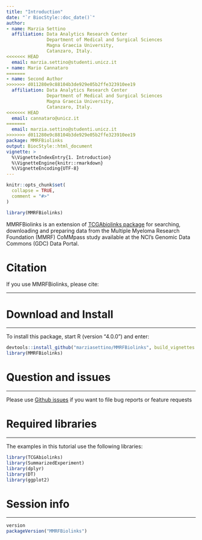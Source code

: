 ```yaml
---
title: "Introduction"
date: "`r BiocStyle::doc_date()`"
author:
- name: Marzia Settino
  affiliation: Data Analytics Research Center
               Department of Medical and Surgical Sciences
               Magna Graecia University,
               Catanzaro, Italy.
<<<<<<< HEAD
  email: marzia.settino@studenti.unicz.it
- name: Mario Cannataro
=======
- name: Second Author
>>>>>>> d011280e9c88104b3de929e05b2ffe323910ee19
  affiliation: Data Analytics Research Center
               Department of Medical and Surgical Sciences
               Magna Graecia University,
               Catanzaro, Italy.
<<<<<<< HEAD
  email: cannataro@unicz.it
=======
  email: marzia.settino@studenti.unicz.it
>>>>>>> d011280e9c88104b3de929e05b2ffe323910ee19
package: MMRFBiolinks
output: BiocStyle::html_document
vignette: >
  %\VignetteIndexEntry{1. Introduction}
  %\VignetteEngine{knitr::rmarkdown}
  %\VignetteEncoding{UTF-8}
---
```


```r
knitr::opts_chunk$set(
  collapse = TRUE,
  comment = "#>"
)
```

```r
library(MMRFBiolinks)
```
MMRFBiolinks is an extension of [TCGAbiolinks package](https://bioconductor.org/packages/TCGAbiolinks/) 
for searching, downloading and preparing data from the Multiple Myeloma Research Foundation (MMRF) CoMMpass study available at the NCI's Genomic Data Commons (GDC) Data Portal. 



# Citation
If you use MMRFBiolinks, please cite:


<hr>
# Download and Install
<hr>
To install this package, start R (version "4.0.0") and enter: 
```R
devtools::install_github("marziasettino/MMRFBiolinks", build_vignettes = TRUE)
library(MMRFBiolinks)
```

# Question and issues
<hr>
Please use [Github issues](https://github.com/MarzyUnicz/MMRFBiolinks/issues) if you want to file bug reports or feature requests


# Required libraries
<hr>
The examples in this tutorial use the following libraries: 
```r
library(TCGAbiolinks)
library(SummarizedExperiment)
library(dplyr)
library(DT)
library(ggplot2)
```

# Session info
<hr>
```r
version
packageVersion("MMRFBiolinks")
```